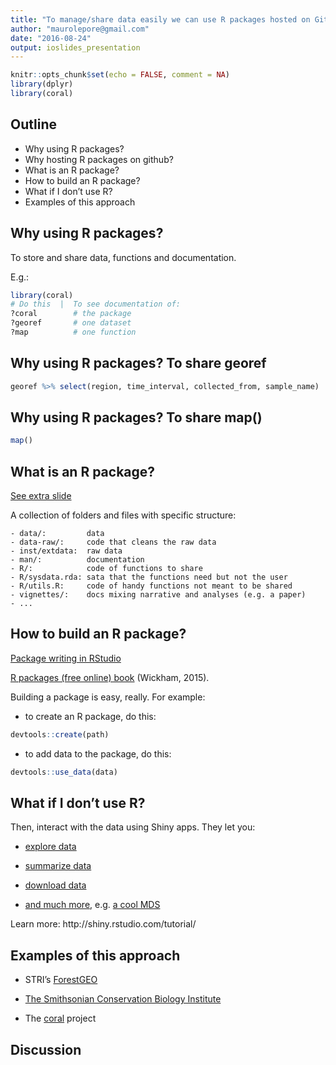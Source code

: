 ```yaml
---
title: "To manage/share data easily we can use R packages hosted on Github"
author: "maurolepore@gmail.com"
date: "2016-08-24"
output: ioslides_presentation
---
```


```r
knitr::opts_chunk$set(echo = FALSE, comment = NA)
library(dplyr)
library(coral)
```



## Outline

- Why using R packages?
- Why hosting R packages on github?
- What is an R package?
- How to build an R package?
- What if I don't use R?
- Examples of this approach



## Why using R packages?

To store and share data, functions and documentation.

E.g.:

```r
library(coral)
# Do this  |  To see documentation of:
?coral        # the package
?georef       # one dataset
?map          # one function
```



## Why using R packages? To share georef

```r
georef %>% select(region, time_interval, collected_from, sample_name)
```



## Why using R packages? To share map()

```r
map()
```







## What is an R package?

[See extra slide](https://github.com/maurolepore/tidy/blob/master/tidy-presentation/02packages.pdf)

A collection of folders and files with specific structure:

```
- data/:         data
- data-raw/:     code that cleans the raw data
- inst/extdata:  raw data
- man/:          documentation
- R/:            code of functions to share
- R/sysdata.rda: sata that the functions need but not the user
- R/utils.R:     code of handy functions not meant to be shared
- vignettes/:    docs mixing narrative and analyses (e.g. a paper)
- ...
```



## How to build an R package?

[Package writing in RStudio](https://www.rstudio.com/resources/webinars/rstudio-essentials-webinar-series-programming-part-3/)

[R packages (free online) book](http://r-pkgs.had.co.nz/) (Wickham, 2015).


Building a package is easy, really. For example:

- to create an R package, do this:

```r
devtools::create(path)
```

- to add data to the package, do this: 

```r
devtools::use_data(data)
```



## What if I don't use R?

Then, interact with the data using Shiny apps. They let you:

- [explore data](http://shiny.rstudio.com/gallery/datatables-demo.html)

- [summarize data](example http://shiny.rstudio.com/gallery/widgets.html)

- [download data](http://shiny.rstudio.com/gallery/file-download.html)

- [and much more](http://shiny.rstudio.com/gallery/), e.g. [a cool MDS](https://gallery.shinyapps.io/LDAelife/)

Learn more: http://shiny.rstudio.com/tutorial/



## Examples of this approach

- STRI's [ForestGEO](http://ctfs.si.edu/Public/CTFSRPackage/)

- [The Smithsonian Conservation Biology Institute](http://www.nsf.gov/awardsearch/showAward?AWD_ID=1458748)

- The [coral](https://maurolepore.github.io/coral/) project



## Discussion











